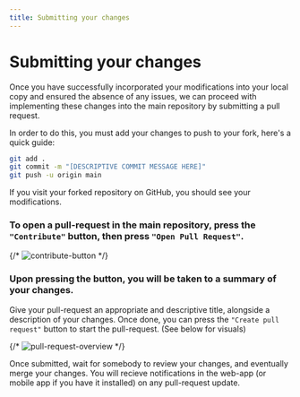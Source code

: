 ```yaml
---
title: Submitting your changes
---
```



# Submitting your changes

Once you have successfully incorporated your modifications into your local copy and ensured the absence of any issues, we can proceed with implementing these changes into the main repository by submitting a pull request.

In order to do this, you must add your changes to push to your fork, here's a quick guide:

```sh
git add .
git commit -m "[DESCRIPTIVE COMMIT MESSAGE HERE]"
git push -u origin main
```

If you visit your forked repository on GitHub, you should see your modifications.

<Steps>

### To open a pull-request in the main repository, press the `"Contribute"` button, then press `"Open Pull Request"`.

{/* ![contribute-button](../../public/images/contribute-button.webp) */}

### Upon pressing the button, you will be taken to a summary of your changes. 

Give your pull-request an appropriate and descriptive title, alongside a description of your changes. Once done, you can press the `"Create pull request"` button to start the pull-request. (See below for visuals)

{/* ![pull-request-overview](../../public/images/pull-request.webp) */}

</Steps>

Once submitted, wait for somebody to review your changes, and eventually merge your changes. You will recieve notifications in the web-app (or mobile app if you have it installed) on any pull-request update.